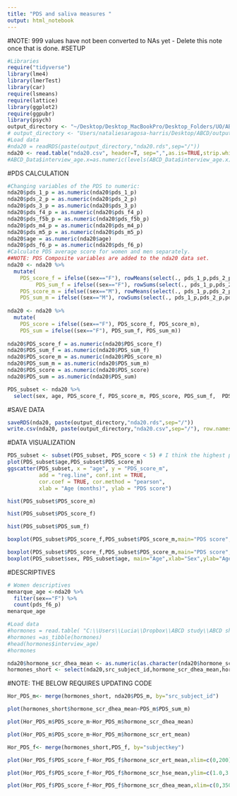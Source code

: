 ```yaml
---
title: "PDS and saliva measures "
output: html_notebook
---
```

#NOTE: 999 values have not been converted to NAs yet - Delete this note once that is done.
#SETUP
```r
#Libraries
require("tidyverse")
library(lme4)
library(lmerTest)
library(car)
require(lsmeans)
require(lattice)
library(ggplot2)
require(ggpubr)
library(psych)
output_directory <- "~/Desktop/Desktop_MacBookPro/Desktop_Folders/UO/ABCD_Workshop/Data_Analysis_3.0/Output"
# output_directory <- "Users/nataliesaragosa-harris/Desktop/ABCD/output"
#Load data
#nda20 = readRDS(paste(output_directory,"nda20.rds",sep="/"))
nda20 <- read.table("nda20.csv", header=T, sep=",",as.is=TRUE,strip.white=TRUE,fill=TRUE)
#ABCD_Data$interview_age.x=as.numeric(levels(ABCD_Data$interview_age.x))[ABCD_Data$interview_age.x]
```
#PDS CALCULATION
```r
#Changing variables of the PDS to numeric:
nda20$pds_1_p = as.numeric(nda20$pds_1_p)
nda20$pds_2_p = as.numeric(nda20$pds_2_p)
nda20$pds_3_p = as.numeric(nda20$pds_3_p)
nda20$pds_f4_p = as.numeric(nda20$pds_f4_p)
nda20$pds_f5b_p = as.numeric(nda20$pds_f5b_p)
nda20$pds_m4_p = as.numeric(nda20$pds_m4_p)
nda20$pds_m5_p = as.numeric(nda20$pds_m5_p)
nda20$age = as.numeric(nda20$age)
nda20$pds_f6_p = as.numeric(nda20$pds_f6_p)
#Calculate PDS average score for women and men separately.
##NOTE: PDS Composite variables are added to the nda20 data set.
nda20 <- nda20 %>%
  mutate(
    PDS_score_f = ifelse((sex=="F"), rowMeans(select(., pds_1_p,pds_2_p,pds_3_p,pds_f4_p,pds_f5b_p)), "NA"), 
         PDS_sum_f = ifelse((sex=="F"), rowSums(select(., pds_1_p,pds_2_p,pds_3_p,pds_f4_p,pds_f5b_p)), "NA"),
    PDS_score_m = ifelse((sex=="M"), rowMeans(select(., pds_1_p,pds_2_p,pds_3_p,pds_m4_p,pds_m5_p)), "NA"),
    PDS_sum_m = ifelse((sex=="M"), rowSums(select(., pds_1_p,pds_2_p,pds_3_p,pds_m4_p,pds_m5_p)), "NA"))
  
nda20 <- nda20 %>%
  mutate(
    PDS_score = ifelse((sex=="F"), PDS_score_f, PDS_score_m),
    PDS_sum = ifelse((sex=="F"), PDS_sum_f, PDS_sum_m))
      
nda20$PDS_score_f = as.numeric(nda20$PDS_score_f)
nda20$PDS_sum_f = as.numeric(nda20$PDS_sum_f)
nda20$PDS_score_m = as.numeric(nda20$PDS_score_m)
nda20$PDS_sum_m = as.numeric(nda20$PDS_sum_m)
nda20$PDS_score = as.numeric(nda20$PDS_score)
nda20$PDS_sum = as.numeric(nda20$PDS_sum)

PDS_subset <- nda20 %>%
  select(sex, age, PDS_score_f, PDS_score_m, PDS_score, PDS_sum_f,  PDS_sum_m, PDS_sum)
```
#SAVE DATA
```r
saveRDS(nda20, paste(output_directory,"nda20.rds",sep="/"))
write.csv(nda20, paste(output_directory,"nda20.csv",sep="/"), row.names = FALSE)
```
#DATA VISUALIZATION
```r
PDS_subset <- subset(PDS_subset, PDS_score < 5) # I think the highest possible is 4?
plot(PDS_subset$age,PDS_subset$PDS_score_m)
ggscatter(PDS_subset, x = "age", y = "PDS_score_m", 
          add = "reg.line", conf.int = TRUE, 
          cor.coef = TRUE, cor.method = "pearson",
          xlab = "Age (months)", ylab = "PDS score")
```
```r
hist(PDS_subset$PDS_score_m)
```
```r
hist(PDS_subset$PDS_score_f)
```
```r
hist(PDS_subset$PDS_sum_f)
```
```r
boxplot(PDS_subset$PDS_score_f,PDS_subset$PDS_score_m,main="PDS score",xlab="Sex",ylab="PDS (mean)",names=c("Female","Male"))
```
```r
boxplot(PDS_subset$PDS_score_f,PDS_subset$PDS_score_m,main="PDS score",xlab="Sex",ylab="PDS (mean)",names=c("Female","Male"))
boxplot(PDS_subset$sex, PDS_subset$age, main="Age",xlab="Sex",ylab="Age (months)",names=c("Female","Male"))
```
#DESCRIPTIVES
```r
# Women descriptives
menarque_age <-nda20 %>%
  filter(sex=="F") %>%
  count(pds_f6_p)
menarque_age
```
```r
#Load data
#hormones = read.table( "C:\\Users\\Lucia\\Dropbox\\ABCD study\\ABCD shared LNKW\\data\\saliva\\abcd_hsss01_LMW.txt","\t",na.strings=c("", 999,"NA"),header=T)  #pad empty cells with NAs
#hormones =as_tibble(hormones)
#head(hormones$interview_age)
#hormones
```
```r
nda20$hormone_scr_dhea_mean <- as.numeric(as.character(nda20$hormone_scr_dhea_mean))
hormones_short <- select(nda20,src_subject_id,hormone_scr_dhea_mean,hormone_scr_hse_mean,hormone_scr_ert_mean)
```
#NOTE: THE BELOW REQUIRES UPDATING CODE
```r
Hor_PDS_m<- merge(hormones_short, nda20$PDS_m, by="src_subject_id")
```
```r
plot(hormones_short$hormone_scr_dhea_mean~PDS_m$PDS_sum_m)
```
```r
plot(Hor_PDS_m$PDS_score_m~Hor_PDS_m$hormone_scr_dhea_mean)
```
```r
plot(Hor_PDS_m$PDS_score_m~Hor_PDS_m$hormone_scr_ert_mean)
```
```r
Hor_PDS_f<- merge(hormones_short,PDS_f, by="subjectkey")
```
```r
plot(Hor_PDS_f$PDS_score_f~Hor_PDS_f$hormone_scr_ert_mean,xlim=c(0,200),ylim=c(1.0,3.5))
```
```r
plot(Hor_PDS_f$PDS_score_f~Hor_PDS_f$hormone_scr_hse_mean,ylim=c(1.0,3.5))
```
```r
plot(Hor_PDS_f$PDS_score_f~Hor_PDS_f$hormone_scr_dhea_mean,xlim=c(0,350),ylim=c(1.0,3.5))
```
